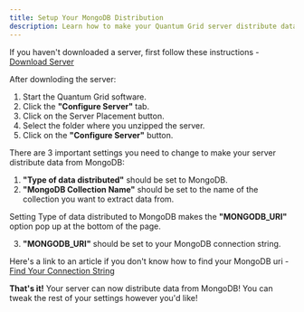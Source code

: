 ```yaml
---
title: Setup Your MongoDB Distribution
description: Learn how to make your Quantum Grid server distribute data from MongoDB
---
```


If you haven't downloaded a server, first follow these instructions - [Download Server](https://www.quantumgrid.info/docs/configure-server/download-server)

After downloding the server:
1. Start the Quantum Grid software.
1. Click the **"Configure Server"** tab.
1. Click on the Server Placement button.
1. Select the folder where you unzipped the server.
1. Click on the **"Configure Server"** button.

There are 3 important settings you need to change to make your server distribute data from MongoDB:
1. **"Type of data distributed"** should be set to MongoDB.
2. **"MongoDB Collection Name"** should be set to the name of the collection you want to extract data from.

Setting Type of data distributed to MongoDB makes the **"MONGODB_URI"** option pop up at the bottom of the page.

3. **"MONGODB_URI"** should be set to your MongoDB connection string.

Here's a link to an article if you don't know how to find your MongoDB uri - [Find Your Connection String](https://www.mongodb.com/docs/manual/reference/connection-string/)

**That's it!** Your server can now distribute data from MongoDB! You can tweak the rest of your settings however you'd like!
